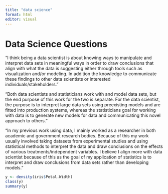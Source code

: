 ```yaml
---
title: "data science"
format: html
editor: visual
---
```


# Data Science Questions

"I think being a data scientist is about knowing ways to manipulate and interpret data sets in meaningful ways in order to draw conclusions that align with what the data is suggesting either through tools such as visualization and/or modeling. In addition the knowledge to communicate these findings to other data scientists or interested individuals/stakeholders."

"Both data scientists and statisticians work with and model data sets, but the end purpose of this work for the two is separate. For the data scientist, the purpose is to interpret large data sets using preexisting models and are fitted into production systems, whereas the statisticians goal for working with data is to generate new models for data and communicating this novel approach to others."

"In my previous work using data, I mainly worked as a researcher in both academic and government research bodies. Because of this my work usually involved taking datasets from experimental studies and using statistical methods to interpret the data and draw conclusions on the effects of various treatments/independent variables. I believe I align more with data scientist because of this as the goal of my application of statistics is to interpret and draw conclusions from data sets rather than developing models."

```r
y <- density(iris$Petal.Width)
class(y)
summary(y)

```
